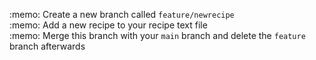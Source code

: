 :memo: Create a new branch called `feature/newrecipe` <br>
:memo: Add a new recipe to your recipe text file <br>
:memo: Merge this branch with your `main` branch and delete the `feature` branch afterwards